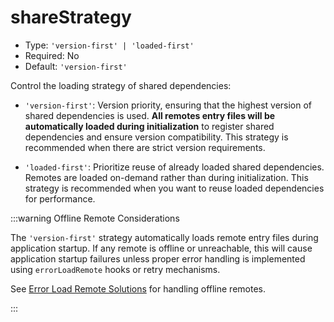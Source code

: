 # shareStrategy

- Type: `'version-first' | 'loaded-first'`
- Required: No
- Default: `'version-first'`

Control the loading strategy of shared dependencies:

- `'version-first'`: Version priority, ensuring that the highest version of shared dependencies is used. **All remotes entry files will be automatically loaded during initialization** to register shared dependencies and ensure version compatibility. This strategy is recommended when there are strict version requirements.

- `'loaded-first'`: Prioritize reuse of already loaded shared dependencies. Remotes are loaded on-demand rather than during initialization. This strategy is recommended when you want to reuse loaded dependencies for performance.

:::warning Offline Remote Considerations

The `'version-first'` strategy automatically loads remote entry files during application startup. If any remote is offline or unreachable, this will cause application startup failures unless proper error handling is implemented using `errorLoadRemote` hooks or retry mechanisms.

See [Error Load Remote Solutions](../blog/error-load-remote) for handling offline remotes.

:::
